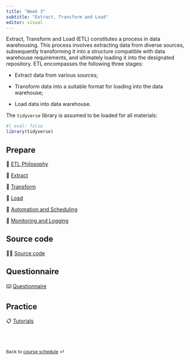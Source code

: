 ```yaml
---
title: "Week 3"
subtitle: "Extract, Transform and Load"
editor: visual
---
```


Extract, Transform and Load (ETL) constitutes a process in data warehousing. This process involves extracting data from diverse sources, subsequently transforming it into a structure compatible with data warehouse requirements, and ultimately loading it into the designated repository. ETL encompasses the following three stages:

* Extract data from various sources;

* Transform data into a suitable format for loading into the data warehouse;

* Load data into data warehouse.

The `tidyverse` library is assumed to be loaded for all materials:

```r
#| eval: false
library(tidyverse)
```


## Prepare

📖 [ETL Philosophy](/contents/week-3/01_ETL.qmd)

📖 [Extract](/contents/week-3/02_extract.qmd)

📖 [Transform](/contents/week-3/03_transform.qmd)

📖 [Load](/contents/week-3/04_load.qmd)

📖 [Automation and Scheduling](/contents/week-3/05_automation.qmd)

📖 [Monitoring and Logging](/contents/week-3/06_monitoring.qmd)

## Source code

🧑‍💻 [Source code](/contents/week-3/source/all_code_chunks.R)

## Questionnaire

⌨️ [Questionnaire](/questionnaire/qcm-week-3.qmd)

## Practice

📋 [Tutorials](/labs/lab-week-3.qmd)

<br><br>

::: {style="font-size: 0.875em;"}
Back to [course schedule](/ "Course schedule") ⏎
:::